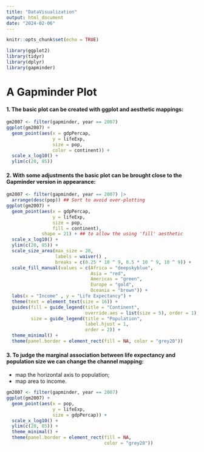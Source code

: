 ```yaml
---
title: "DataVisualization"
output: html_document
date: "2024-02-06"
---
```


```r
knitr::opts_chunk$set(echo = TRUE)
```

```r
library(ggplot2)
library(tidyr)
library(dplyr)
library(gapminder)
```

# A Gapminder Plot

#### 1. The basic plot can be created with ggplot and aesthetic mappings:

```r
gm2007 <- filter(gapminder, year == 2007)
ggplot(gm2007) +
  geom_point(aes(x = gdpPercap,
                 y = lifeExp,
                 size = pop,
                 color = continent)) +
  scale_x_log10() +
  ylim(c(20, 85))
```

#### 2. With some adjustments the basic plot can be brought close to the Gapminder version in appearance:

```r
gm2007 <- filter(gapminder, year == 2007) |>
  arrange(desc(pop)) ## Sort to avoid over-plotting
ggplot(gm2007) +
  geom_point(aes(x = gdpPercap,
                 y = lifeExp,
                 size = pop,
                 fill = continent),
             shape = 21) + ## to allow the using 'fill' aesthetic
  scale_x_log10() +
  ylim(c(20, 85)) +
  scale_size_area(max_size = 20,
                  labels = waiver() ,
                  breaks = c(0.25 * 10 ^ 9, 0.5 * 10 ^ 9, 10 ^ 9)) +
  scale_fill_manual(values = c(Africa = "deepskyblue",
                               Asia = "red",
                               Americas = "green",
                               Europe = "gold",
                               Oceania = "brown")) +
  labs(x = "Income" , y = "Life Expectancy") +
  theme(text = element_text(size = 16)) +
  guides(fill = guide_legend(title = "Continent",
                             override.aes = list(size = 5), order = 1),
         size = guide_legend(title = "Population",
                             label.hjust = 1,
                             order = 2)) + 
  theme_minimal() + 
  theme(panel.border = element_rect(fill = NA, color = "grey20"))


```

#### 3. To judge the marginal association between life expectancy and population size we can change the channel mapping:

-   map the horizontal axis to population;
-   map area to income.

```r
gm2007 <- filter(gapminder, year == 2007)
ggplot(gm2007) +
  geom_point(aes(x = pop,
                 y = lifeExp,
                 size = gdpPercap)) +
  scale_x_log10() +
  ylim(c(20, 85)) +
  theme_minimal() +
  theme(panel.border = element_rect(fill = NA,
                                    color = "grey20"))

```

